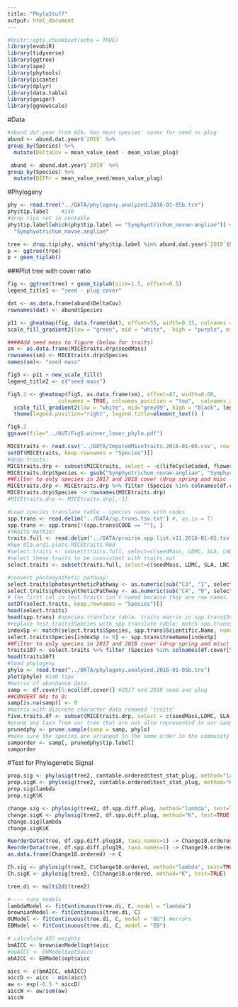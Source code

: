 ```yaml
---
title: "PhyloStuff"
output: html_document
---
```


```r
#knitr::opts_chunk$set(echo = TRUE)
library(evobiR)
library(tidyverse)
library(ggtree)
library(ape)
library(phytools)
library(picante)
library(dplyr)
library(data.table)
library(geiger)
library(ggnewscale)
```

#Data
```r
#abund.dat.year from 02b. has mean species' cover for seed vs plug
abund <- abund.dat.year$`2019` %>%
group_by(Species) %>%
  mutate(DeltaCov = mean_value_seed - mean_value_plug)

 abund <- abund.dat.year$`2019` %>%
group_by(Species) %>%
  mutate(DIFFr = mean_value_seed/mean_value_plug)
```
#Phylogeny
```r
phy <- read.tree("../DATA/phylogeny.analyzed.2016-01-05b.tre") 
phy$tip.label    #140
#drop tips not in contable
phy$tip.label[which(phy$tip.label == "Symphyotrichum_novae-angliae")] <-
  "Symphyotrichum_novae.angliae"

tree <- drop.tip(phy, which(!phy$tip.label %in% abund.dat.year$`2019`$Species)) 
p <- ggtree(tree)
p + geom_tiplab()
```

###Plot tree with cover ratio
```r
fig <- ggtree(tree) + geom_tiplab(size=1.5, offset=0.5) 
legend_title1 <- "seed - plug cover"

dat <- as.data.frame(abund$DeltaCov)
rownames(dat) <- abund$Species

p11 <- gheatmap(fig, data.frame(dat), offset=55, width=0.15, colnames = TRUE, colnames_position = "top",  colnames_angle = 45, hjust=0, colnames_offset_y=1,colnames_offset_x=1, font.size=2.5, low = "green", high = "purple") +
scale_fill_gradient2(low = "green", mid = "white",  high = "purple", midpoint = 0, legend_title1) 

####Add seed mass to figure (below for traits)
sm <- as.data.frame(MICEtraits.drp$seedMass)
rownames(sm) <- MICEtraits.drp$Species
names(sm)<- "seed mass"

fig5 <- p11 + new_scale_fill()
legend_title2 <- c("seed mass")

fig5.2 <- gheatmap(fig5, as.data.frame(sm), offset=87, width=0.06,
                colnames = TRUE, colnames_position = "top",  colnames_angle = 45, font.size = 3.5, low="white", high="black") +
  scale_fill_gradient2(low = "white", mid="grey99", high = "black", legend_title2) + #green
  theme(legend.position="right", legend.title=element_text() ) 

fig5.2
ggsave(file="../OUT/Fig5.winner_loser_phylo.pdf")
```

```r
MICEtraits <- read.csv('../DATA/ImputedMiceTraits.2016-01-06.csv', row.names = 1)
setDT(MICEtraits, keep.rownames = "Species")[]
#drop traits:
MICEtraits.drp <- subset(MICEtraits, select = -c(lifeCycleCoded, floweringStartcoded, wis_IL) )
MICEtraits.drp$Species <- gsub("Symphyotrichum_novae-angliae", "Symphyotrichum_novae.angliae" , MICEtraits.drp$Species)
##Filter to only species in 2017 and 2018 cover (drop spring and misc - total 105 species vs as.planted has 127 species
MICEtraits.drp <- MICEtraits.drp %>% filter (Species %in% colnames(df.cover[5:length(df.cover)]))
MICEtraits.drp$Species -> rownames(MICEtraits.drp)
#MICEtraits.drp <- MICEtraits.drp[,-1]

#Load species translate table - species names with codes
spp.trans <- read.delim('../DATA/sp.trans.tsv.txt') #, as.is = T)
spp.trans <- spp.trans[!(spp.trans$CODE == ""), ]
#TRAITS MATRIX:
traits.full <- read.delim('../DATA/prairie.spp.list.v11.2016-01-05.tsv') #, as.is = T, row.names = 1)
#See 01a.ordi.plots.MICEtraits.Rmd
#select.traits <- subset(traits.full, select=c(seedMass, LDMC, SLA, LNC, LCC, LPC, SDMC, flowerHeight,vegetativeHeight, photosyntheticPathway, leafLength, leafThickness, leafWidth, petioleLength, genome_Use))
#select these traits to be consistent with traits.mat
select.traits <- subset(traits.full, select=c(seedMass, LDMC, SLA, LNC, LCC, LPC, SDMC,circularity, flowerHeight,vegetativeHeight, leafLength, leafThickness, leafWidth, petioleLength, photosyntheticPathway, genome_Use, nFixer, adventitious, primary, bulbs, corms, fibrous, rhizomes, stolons, tubers))

#convert photosynthetic pathway:
select.traits$photosyntheticPathway <- as.numeric(sub("C3", "1", select.traits$photosyntheticPathway))
select.traits$photosyntheticPathway <- as.numeric(sub("C4", "0", select.traits$photosyntheticPathway))
# the first col in test.traits isn't named because they are row names. add it:
setDT(select.traits, keep.rownames = "Species")[]
head(select.traits)
head(spp.trans) #species translate table. traits matrix in spp.trans$Scientific.Name and plots in 
#replace test.traits$Species with spp translate table: match spp.trans$Scientific.Name & replace with spp.trans$treeName
indexSp <- match(select.traits$Species, spp.trans$Scientific.Name, nomatch = 0 )
select.traits$Species[indexSp != 0] <- spp.trans$treeName[indexSp]
##Filter to only species in 2017 and 2018 cover (drop spring and misc)
traits107 <- select.traits %>% filter (Species %in% colnames(df.cover[5:ncol(df.cover)]))
head(traits107)
#load phylogeny
phylo <- read.tree("../DATA/phylogeny.analyzed.2016-01-05b.tre")
plot(phylo) #140 tips
#matrix of abundance data.  
samp <- df.cover[5:ncol(df.cover)] #2017 and 2018 seed and plug
##CONVERT NAs to 0:
samp[is.na(samp)] <- 0
#matrix with discrete character data renamed 'traits'
five.traits.df <- subset(MICEtraits.drp, select = c(seedMass,LDMC, SLA, LNC, vegetativeHeight))
#prune any taxa from our tree that are not also represented in our sample matrix
prunedphy <- prune.sample(samp = samp, phylo)
#make sure the species are arranged in the some order in the community data and the phylogeny
samporder <- samp[, prunedphy$tip.label]
samporder 
```

#Test for Phylogenetic Signal
```r
prop.sig <- phylosig(tree2, contable.ordered$test_stat_plug, method="lambda", test=TRUE)
prop.sigK <- phylosig(tree2, contable.ordered$test_stat_plug, method="K", test=TRUE)
prop.sig$lambda
prop.sigK$K

change.sig <- phylosig(tree2, df.spp.diff.plug, method="lambda", test=TRUE)
change.sigK <- phylosig(tree2, df.spp.diff.plug, method="K", test=TRUE)
change.sig$lambda
change.sigK$K

ReorderData(tree, df.spp.diff.plug18, taxa.names=1) -> Change18.ordered
ReorderData(tree, df.spp.diff.plug19, taxa.names=1) -> Change19.ordered
as.data.frame(Change18.ordered) -> C

Ch.sig <- phylosig(tree2, C$Change18.ordered, method="lambda", test=TRUE)
Ch.sigK <- phylosig(tree2, C$Change18.ordered, method="K", test=TRUE)

tree.di <- multi2di(tree2)

#---- runs models
lambdaModel <- fitContinuous(tree.di, C, model = "lambda")
brownianModel <- fitContinuous(tree.di, C)
OUModel <- fitContinuous(tree.di, C, model = "OU") #errors
EBModel <- fitContinuous(tree.di, C, model = "EB")

# calculate AIC weights
bmAICC <- brownianModel$opt$aicc
#ouAICC <- OUModel$opt$aicc
ebAICC <- EBModel$opt$aicc

aicc <- c(bmAICC, ebAICC)
aiccD <- aicc - min(aicc)
aw <- exp(-0.5 * aiccD)
aiccW <- aw/sum(aw)
aiccW
```


